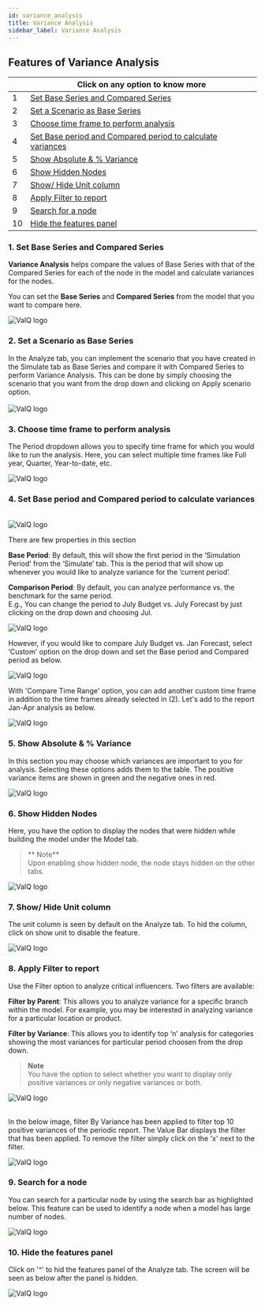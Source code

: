 ```yaml
---
id: variance_analysis
title: Variance Analysis
sidebar_label: Variance Analysis
---
```


<div style={{textAlign: 'center'}}> 

## Features of Variance Analysis

</div>

<div style={{textAlign: 'justify'}} className="table-center">

|   	| Click on any option to know more  	|
|---	|---	|
| 1  	| [Set Base Series and Compared Series](#1-set-base-series-and-compared-series)  	|
| 2  	| [Set a Scenario as Base Series](#2--set-a-scenario-as-base-series) |
| 3  	| [Choose time frame to perform analysis](#3-choose-time-frame-to-perform-analysis) |
| 4  	| [Set Base period and Compared period to calculate variances](#4-set-base-period-and-compared-period-to-calculate-variances ) 	|
| 5  	| [Show Absolute & % Variance](#5-show-absolute---variance) |
| 6  	| [Show Hidden Nodes](#6-show-hidden-nodes)	|
| 7  	| [Show/ Hide Unit column](#7-show-hide-unit-column)  	|
| 8  	| [Apply Filter to report](#8-apply-filter-to-report)  	|
| 9  	| [Search for a node](#9-search-for-a-node)  	|
| 10  	| [Hide the features panel](#10-hide-the-features-panel)  	|
</div>

### 1. Set Base Series and Compared Series

<div style={{textAlign: 'justify'}}>

**Variance Analysis** helps compare the values of Base Series with that of the Compared Series for each of the node in the model and 
calculate variances for the nodes.

You can set the **Base Series** and **Compared Series** from the model that you want to compare here. 
</div>
<div style={{textAlign: 'center'}}>
  <Zoom>
<img alt="ValQ logo" src={useBaseUrl('/doc-images/analyze/analyze3.png')} />
  </Zoom>
</div>

### 2.  Set a Scenario as Base Series

<div style={{textAlign: 'justify'}}>
In the Analyze tab, you can implement the scenario that you have created in the Simulate tab as Base Series and compare it with Compared
Series to perform Variance Analysis. This can be done by simply choosing the scenario that you want from the drop down and clicking on Apply scenario option. <br /> <br />
</div>
<div style={{textAlign: 'center'}}>
  <Zoom>
<img alt="ValQ logo" src={useBaseUrl('/doc-images/analyze/analyze2.png')} />
  </Zoom>
</div>

### 3. Choose time frame to perform analysis

<div style={{textAlign: 'justify'}}>

The Period dropdown allows you to specify time frame for which you would like to run the analysis. Here, you can select multiple 
time frames like Full year, Quarter, Year-to-date, etc.
</div>
<div style={{textAlign: 'center'}}>
  <Zoom>
<img alt="ValQ logo" src={useBaseUrl('/doc-images/analyze/analyze4.png')} />
  </Zoom>
</div> 

### 4. Set Base period and Compared period to calculate variances

<br />
<div style={{textAlign: 'center'}}>
  <Zoom>
<img alt="ValQ logo" src={useBaseUrl('/doc-images/analyze/analyze7.png')} />
  </Zoom>
</div>

There are few properties in this section

<div style={{textAlign: 'justify'}}>

**Base Period**: By default, this will show the first period in the ‘Simulation Period’ from the ‘Simulate’ tab. 
This is the period that will show up whenever you would like to analyze variance for the ‘current period’.

**Comparison Period**: By default, you can analyze performance vs. the benchmark for the same period. <br />
E.g., You can change the period to July Budget vs. July Forecast by just clicking on the drop down and choosing Jul.
</div>

<div style={{textAlign: 'center'}}>
  <Zoom>
<img alt="ValQ logo" src={useBaseUrl('/doc-images/analyze/analyze8.png')} />
  </Zoom>
</div>

However, if you would like to compare July Budget vs. Jan Forecast, select ‘Custom' option on the drop down and set the Base period and
Compared period as below. 

<div style={{textAlign: 'center'}}>
  <Zoom>
<img alt="ValQ logo" src={useBaseUrl('/doc-images/analyze/analyze9.1.png')} />
  </Zoom>
</div> 

With 'Compare Time Range' option, you can add another custom time frame in addition to the time frames already selected in (2). Let's add
to the report Jan-Apr analysis as below.

<div style={{textAlign: 'center'}}>
  <Zoom>
<img alt="ValQ logo" src={useBaseUrl('/doc-images/analyze/analyze9.2.png')} />
  </Zoom>
</div> 

### 5. Show Absolute & % Variance

<div style={{textAlign: 'justify'}}>

In this section you may choose which variances are important to you for analysis. Selecting these options adds them to the table.
The positive variance items are shown in green and the negative ones in red.
</div>
<div style={{textAlign: 'center'}}>
  <Zoom>
<img alt="ValQ logo" src={useBaseUrl('/doc-images/analyze/analyze10.png')} />
  </Zoom>
</div>

### 6. Show Hidden Nodes

<div style={{textAlign: 'justify'}}>

Here, you have the option to display the nodes that were hidden while building the model under the Model tab. 
</div>

> ** Note** <br /> Upon enabling show hidden node, the node stays hidden on the other tabs.

<div style={{textAlign: 'center'}}>
  <Zoom>
<img alt="ValQ logo" src={useBaseUrl('/doc-images/analyze/analyze11.png')} />
  </Zoom>
</div>

### 7. Show/ Hide Unit column

<div style={{textAlign: 'justify'}}>

The unit column is seen by default on the Analyze tab. To hid the column, click on show unit to disable the feature.
</div>
<div style={{textAlign: 'center'}}>
  <Zoom>
<img alt="ValQ logo" src={useBaseUrl('/doc-images/analyze/analyze12.png')} />
  </Zoom>
</div>

### 8. Apply Filter to report

<div style={{textAlign: 'justify'}}>

Use the Filter option to analyze critical influencers.  Two filters are available:

**Filter by Parent**: This allows you to analyze variance for a specific branch within the model. For example, you may be interested in analyzing variance for a particular location or product.

**Filter by Variance**: This allows you to identify top ‘n’ analysis for categories showing the most variances for particular period choosen from the drop down.

> **Note** <br /> You have the option to select whether you want to display only positive variances or only negative variances or both.

</div>
<div style={{textAlign: 'center'}}>
  <Zoom>
<img alt="ValQ logo" src={useBaseUrl('/doc-images/analyze/analyze13.1.png')} />
  </Zoom>
</div>

<br />
<div style={{textAlign: 'justify'}}>

In the below image, filter By Variance has been applied to filter top 10 positive variances of the periodic report. The Value Bar displays 
the filter that has been applied. To remove the filter simply click on the 'x' next to the filter. 

</div>

<div style={{textAlign: 'center'}}>
  <Zoom>
<img alt="ValQ logo" src={useBaseUrl('/doc-images/analyze/analyze13.2.png')} />
  </Zoom>
</div>

### 9. Search for a node

<div style={{textAlign: 'justify'}}>

You can search for a particular node by using the search bar as highlighted below. This feature can be used to identify a node when a model 
has large number of nodes. 

</div>

<div style={{textAlign: 'center'}}>
  <Zoom>
<img alt="ValQ logo" src={useBaseUrl('/doc-images/analyze/analyze14.png')} />
  </Zoom>
</div>

### 10. Hide the features panel

Click on '^' to hid the features panel of the Analyze tab. The screen will be seen as below after the panel is hidden.

<div style={{textAlign: 'center'}}>
  <Zoom>
<img alt="ValQ logo" src={useBaseUrl('/doc-images/analyze/analyze15.png')} />
  </Zoom>
</div>
